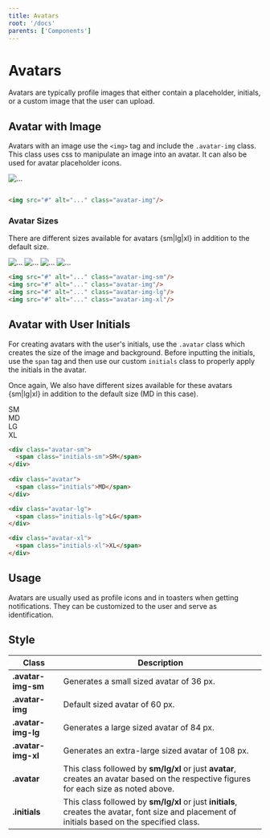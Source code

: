 ```yaml
---
title: Avatars
root: '/docs'
parents: ['Components']
---
```



# Avatars

Avatars are typically profile images that either contain a placeholder, initials, or a custom image that the user can upload.

## Avatar with Image

Avatars with an image use the `<img>` tag and include the `.avatar-img` class. This class uses css to manipulate an image into an avatar. It can also be used for avatar placeholder icons. 

<ComponentPreview>
    <img src="https://source.unsplash.com/300x300?face" alt="..." class="avatar-img"/>
</ComponentPreview>

```html

<img src="#" alt="..." class="avatar-img"/>

```

### Avatar Sizes

There are different sizes available for avatars {sm|lg|xl} in addition to the default size. 

<ComponentPreview>
    <img src="https://source.unsplash.com/300x300?face" alt="..." class="avatar-img-sm"/>
    <img src="https://source.unsplash.com/300x300?face" alt="..." class="avatar-img"/>
    <img src="https://source.unsplash.com/300x300?face" alt="..." class="avatar-img-lg"/>
    <img src="https://source.unsplash.com/300x300?face" alt="..." class="avatar-img-xl"/>
</ComponentPreview>

```html
<img src="#" alt="..." class="avatar-img-sm"/>
<img src="#" alt="..." class="avatar-img"/>
<img src="#" alt="..." class="avatar-img-lg"/>
<img src="#" alt="..." class="avatar-img-xl"/>
```

## Avatar with User Initials

For creating avatars with the user's initials, use the `.avatar` class which creates the size of the image and background. Before inputting the initials, use the `span` tag and then use our custom `initials` class to properly apply the initials in the avatar. 

Once again, We also have different sizes available for these avatars {sm|lg|xl} in addition to the default size (MD in this case).

<ComponentPreview>
<div class="avatar-sm">
  <span class="initials-sm">SM</span>
</div>
<div class="avatar">
  <span class="initials">MD</span>
</div>
<div class="avatar-lg">
  <span class="initials-lg">LG</span>
</div>
<div class="avatar-xl">
  <span class="initials-xl">XL</span>
</div>
</ComponentPreview>

```html
<div class="avatar-sm">
  <span class="initials-sm">SM</span>
</div>
    
<div class="avatar">
  <span class="initials">MD</span>
</div>

<div class="avatar-lg">
  <span class="initials-lg">LG</span>
</div>

<div class="avatar-xl">
  <span class="initials-xl">XL</span>
</div>
```

## Usage

Avatars are usually used as profile icons and in toasters when getting notifications. They can be customized to the user and serve as identification.

## Style

<table class="table">
  <thead>
    <tr>
      <th>Class</th>
      <th>Description</th>
    </tr>
  </thead>
  <tbody>
    <tr>
      <td><b>.avatar-img-sm</b></td>
      <td>Generates a small sized avatar of 36 px.</td>
    </tr>
    <tr>
      <td><b>.avatar-img</b></td>
      <td>Default sized avatar of 60 px.</td>
    </tr>
    <tr>
      <td><b>.avatar-img-lg</b></td>
      <td>Generates a large sized avatar of 84 px.</td>
    </tr>
    <tr>
      <td><b>.avatar-img-xl</b></td>
      <td>Generates an extra-large sized avatar of 108 px.</td>
    </tr>
    <tr>
      <td><b>.avatar</b></td>
      <td>This class followed by <b>sm/lg/xl</b> or just <b>avatar</b>, creates an avatar based on the respective figures for each size as noted above.</td>
    </tr>
    <tr>
      <td><b>.initials</b></td>
      <td>This class followed by <b>sm/lg/xl</b> or just <b>initials</b>, creates the avatar, font size and placement of initials based on the specified class.</td>
    </tr>
  </tbody>
</table>